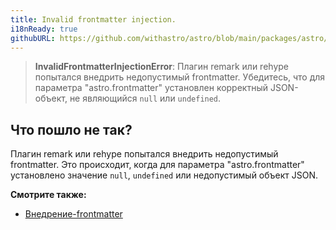```yaml
---
title: Invalid frontmatter injection.
i18nReady: true
githubURL: https://github.com/withastro/astro/blob/main/packages/astro/src/core/errors/errors-data.ts
---
```


> **InvalidFrontmatterInjectionError**: Плагин remark или rehype попытался внедрить недопустимый frontmatter. Убедитесь, что для параметра "astro.frontmatter" установлен корректный JSON-объект, не являющийся `null` или `undefined`.

## Что пошло не так?

Плагин remark или rehype попытался внедрить недопустимый frontmatter. Это происходит, когда для параметра "astro.frontmatter" установлено значение `null`, `undefined` или недопустимый объект JSON.

**Смотрите также:**
-  [Внедрение-frontmatter](/ru/guides/markdown-content/#внедрение-frontmatter)
